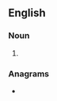 {{also|céilidhs}}
==English==

===Noun===
{{head|en|noun plural form}}

# {{plural of|ceilidh|lang=en}}

===Anagrams===
* {{anagrams|en|childies|helicids}}